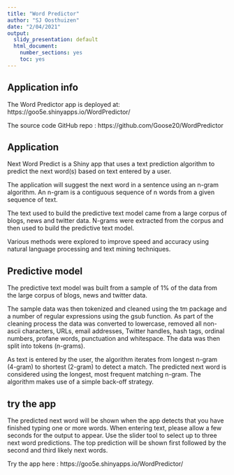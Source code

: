 ---
title: "Word Predictor"
author: "SJ Oosthuizen"
date: "2/04/2021"
output: 
  slidy_presentation: default
  html_document:
    number_sections: yes
    toc: yes
---


## Application info

The Word Predictor app is deployed at: https://goo5e.shinyapps.io/WordPredictor/

The source code GitHub repo : https://github.com/Goose20/WordPredictor
  

## Application

Next Word Predict is a Shiny app that uses a text prediction algorithm to predict the next word(s) based on text entered by a user.

The application will suggest the next word in a sentence using an n-gram algorithm. An n-gram is a contiguous sequence of n words from a given sequence of text.

The text used to build the predictive text model came from a large corpus of blogs, news and twitter data. N-grams were extracted from the corpus and then used to build the predictive text model.

Various methods were explored to improve speed and accuracy using natural language processing and text mining techniques.


## Predictive model

The predictive text model was built from a sample of 1% of the data from the large corpus of blogs, news and twitter data.

The sample data was then tokenized and cleaned using the tm package and a number of regular expressions using the gsub function. As part of the cleaning process the data was converted to lowercase, removed all non-ascii characters, URLs, email addresses, Twitter handles, hash tags, ordinal numbers, profane words, punctuation and whitespace. The data was then split into tokens (n-grams).

As text is entered by the user, the algorithm iterates from longest n-gram (4-gram) to shortest (2-gram) to detect a match. The predicted next word is considered using the longest, most frequent matching n-gram. The algorithm makes use of a simple back-off strategy.


## try the app

The predicted next word will be shown when the app detects that you have finished typing one or more words. When entering text, please allow a few seconds for the output to appear. Use the slider tool to select up to three next word predictions. The top prediction will be shown first followed by the second and third likely next words.

Try the app here : https://goo5e.shinyapps.io/WordPredictor/